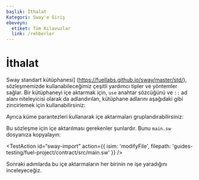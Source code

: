 ```yaml
---
başlık: İthalat
Kategori: Sway'e Giriş
ebeveyn:
  etiket: Tüm Kılavuzlar
  link: /rehberler
---
```


# İthalat

Sway standart kütüphanesi] (https://fuellabs.github.io/sway/master/std/), sözleşmemizde kullanabileceğimiz çeşitli yardımcı tipler ve yöntemler sağlar. Bir kütüphaneyi içe aktarmak için, `use` anahtar sözcüğünü ve `::` ad alanı niteleyicisi olarak da adlandırılan, kütüphane adlarını aşağıdaki gibi zincirlemek için kullanabilirsiniz:

<CodeImport
  file=“../../examples/intro-to-sway/contract/src/docs_hub_misc.sw”
  comment=“import_single”
  commentType=“//”
  lang=“sway”
/>

Ayrıca küme parantezleri kullanarak içe aktarmaları gruplandırabilirsiniz:

<CodeImport
  file=“../../examples/intro-to-sway/contract/src/docs_hub_misc.sw”
  comment=“import_multi”
  commentType=“//”
  lang=“sway”
/>

Bu sözleşme için içe aktarılması gerekenler şunlardır. Bunu `main.sw` dosyanıza kopyalayın:

<TestAction
id=“sway-import”
action={{
  isim: 'modifyFile',
  filepath: 'guides-testing/fuel-project/contract/src/main.sw'
}}
/>

<CodeImport
  file=“../../examples/intro-to-sway/contract/src/main.sw”
  comment=“import”
  commentType=“//”
  lang=“sway”
/>

Sonraki adımlarda bu içe aktarmaların her birinin ne işe yaradığını inceleyeceğiz.